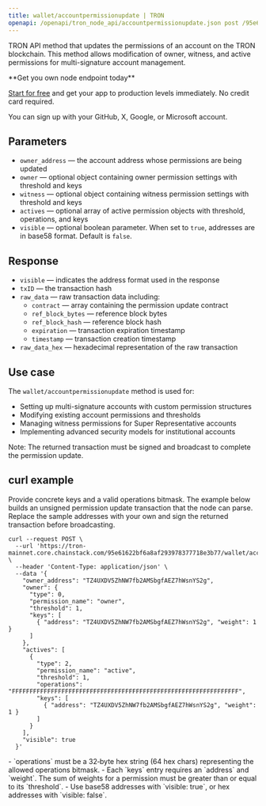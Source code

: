 ```yaml
---
title: wallet/accountpermissionupdate | TRON
openapi: /openapi/tron_node_api/accountpermissionupdate.json post /95e61622bf6a8af293978377718e3b77/wallet/accountpermissionupdate
---
```


TRON API method that updates the permissions of an account on the TRON blockchain. This method allows modification of owner, witness, and active permissions for multi-signature account management.

<Check>
**Get you own node endpoint today**

[Start for free](https://console.chainstack.com/) and get your app to production levels immediately. No credit card required.

You can sign up with your GitHub, X, Google, or Microsoft account.
</Check>


## Parameters

* `owner_address` — the account address whose permissions are being updated
* `owner` — optional object containing owner permission settings with threshold and keys
* `witness` — optional object containing witness permission settings with threshold and keys  
* `actives` — optional array of active permission objects with threshold, operations, and keys
* `visible` — optional boolean parameter. When set to `true`, addresses are in base58 format. Default is `false`.

## Response

* `visible` — indicates the address format used in the response
* `txID` — the transaction hash
* `raw_data` — raw transaction data including:
  * `contract` — array containing the permission update contract
  * `ref_block_bytes` — reference block bytes
  * `ref_block_hash` — reference block hash  
  * `expiration` — transaction expiration timestamp
  * `timestamp` — transaction creation timestamp
* `raw_data_hex` — hexadecimal representation of the raw transaction

## Use case

The `wallet/accountpermissionupdate` method is used for:

* Setting up multi-signature accounts with custom permission structures
* Modifying existing account permissions and thresholds
* Managing witness permissions for Super Representative accounts
* Implementing advanced security models for institutional accounts

Note: The returned transaction must be signed and broadcast to complete the permission update.

## curl example

Provide concrete keys and a valid operations bitmask. The example below builds an unsigned permission update transaction that the node can parse. Replace the sample addresses with your own and sign the returned transaction before broadcasting.

```shell Shell
curl --request POST \
  --url 'https://tron-mainnet.core.chainstack.com/95e61622bf6a8af293978377718e3b77/wallet/accountpermissionupdate' \
  --header 'Content-Type: application/json' \
  --data '{
    "owner_address": "TZ4UXDV5ZhNW7fb2AMSbgfAEZ7hWsnYS2g",
    "owner": {
      "type": 0,
      "permission_name": "owner",
      "threshold": 1,
      "keys": [
        { "address": "TZ4UXDV5ZhNW7fb2AMSbgfAEZ7hWsnYS2g", "weight": 1 }
      ]
    },
    "actives": [
      {
        "type": 2,
        "permission_name": "active",
        "threshold": 1,
        "operations": "FFFFFFFFFFFFFFFFFFFFFFFFFFFFFFFFFFFFFFFFFFFFFFFFFFFFFFFFFFFFFFFF",
        "keys": [
          { "address": "TZ4UXDV5ZhNW7fb2AMSbgfAEZ7hWsnYS2g", "weight": 1 }
        ]
      }
    ],
    "visible": true
  }'
```

<Info>
- `operations` must be a 32‑byte hex string (64 hex chars) representing the allowed operations bitmask.
- Each `keys` entry requires an `address` and `weight`. The sum of weights for a permission must be greater than or equal to its `threshold`.
- Use base58 addresses with `visible: true`, or hex addresses with `visible: false`.
</Info>
